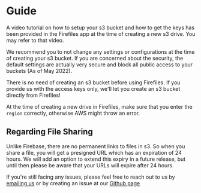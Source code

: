 
# Guide

A video tutorial on how to setup your s3 bucket and how to get the keys has been provided in the Firefiles app at the time of creating a new s3 drive.
You may refer to that video.

We recommend you to not change any settings or configurations at the time of creating your s3 bucket.
If you are concerned about the security, the default settings are actually very secure and block all public access to your buckets (As of May 2022).

<Callout>
	There is no need of creating an s3 bucket before using Firefiles. If you provide us with the
	access keys only, we'll let you create an s3 bucket directly from Firefiles!
</Callout>

At the time of creating a new drive in Firefiles, make sure that you enter the `region` correctly, otherwise AWS might throw an error.

## Regarding File Sharing

Unlike Firebase, there are no permanent links to files in s3. So when you share a file, you will get a presigned URL which has an expiration of 24 hours. 
We will add an option to extend this expiry in a future release, but until then please be aware that your URLs will expire after 24 hours.

If you're still facing any issues, please feel free to reach out to us by [emailing us](mailto://firefiles@fayd.me) or by creating an issue at our [Github page](https://github.com/faisalsayed10/firefiles)
